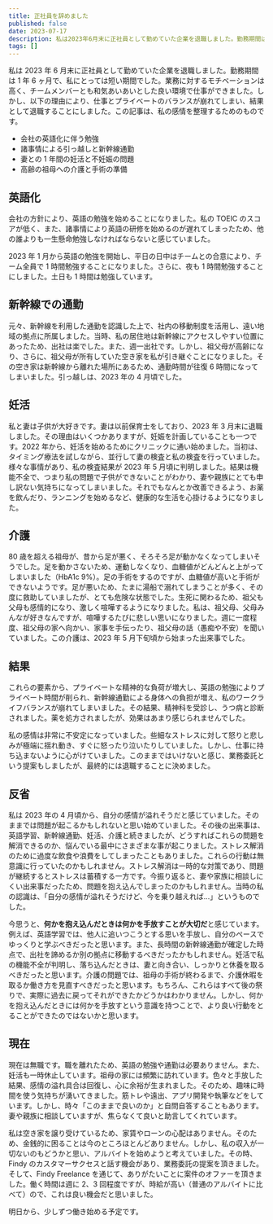 ```yaml
---
title: 正社員を辞めました
published: false
date: 2023-07-17
description: 私は2023年6月末に正社員として勤めていた企業を退職しました。勤務期間は1年6ヶ月で、私にとっては短い期間でした。
tags: []
---
```


私は 2023 年 6 月末に正社員として勤めていた企業を退職しました。勤務期間は 1 年 6 ヶ月で、私にとっては短い期間でした。業務に対するモチベーションは高く、チームメンバーとも和気あいあいとした良い環境で仕事ができました。しかし、以下の理由により、仕事とプライベートのバランスが崩れてしまい、結果として退職することにしました。この記事は、私の感情を整理するためのものです。

- 会社の英語化に伴う勉強
- 諸事情による引っ越しと新幹線通勤
- 妻との 1 年間の妊活と不妊娠の問題
- 高齢の祖母への介護と手術の準備

## 英語化

会社の方針により、英語の勉強を始めることになりました。私の TOEIC のスコアが低く、また、諸事情により英語の研修を始めるのが遅れてしまったため、他の誰よりも一生懸命勉強しなければならないと感じていました。

2023 年 1 月から英語の勉強を開始し、平日の日中はチームとの合意により、チーム全員で 1 時間勉強することになりました。さらに、夜も 1 時間勉強することにしました。土日も 1 時間は勉強しています。

## 新幹線での通勤

元々、新幹線を利用した通勤を認識した上で、社内の移動制度を活用し、遠い地域の拠点に所属しました。当時、私の居住地は新幹線にアクセスしやすい位置にあったため、出社は楽でした。また、週一出社です。しかし、祖父母が高齢になり、さらに、祖父母が所有していた空き家を私が引き継ぐことになりました。その空き家は新幹線から離れた場所にあるため、通勤時間が往復 6 時間になってしまいました。引っ越しは、2023 年の 4 月頃でした。

## 妊活

私と妻は子供が大好きです。妻は以前保育士をしており、2023 年 3 月末に退職しました。その理由はいくつかありますが、妊娠を計画していることも一つです。2022 年から、妊活を始めるためにクリニックに通い始めました。当初は、タイミング療法を試しながら、並行して妻の検査と私の検査を行っていました。様々な事情があり、私の検査結果が 2023 年 5 月頃に判明しました。結果は機能不全で、つまり私の問題で子供ができないことがわかり、妻や親族にとても申し訳ない気持ちになってしまいました。それでもなんとか改善できるよう、お薬を飲んだり、ランニングを始めるなど、健康的な生活を心掛けるようになりました。

## 介護

80 歳を超える祖母が、昔から足が悪く、そろそろ足が動かなくなってしまいそうでした。足を動かさないため、運動しなくなり、血糖値がどんどんと上がってしまいました（HbA1c 9%）。足の手術をするのですが、血糖値が高いと手術ができないようです。足が悪いため、たまに湯船で溺れてしまうことが多く、その度に救助していましたが、とても危険な状態でした。生死に関わるため、祖父も父母も感情的になり、激しく喧嘩するようになりました。私は、祖父母、父母みんなが好きなんですが、喧嘩するたびに悲しい思いになりました。週に一度程度、祖父母の家へ向かい、家事を手伝ったり、祖父母の話（愚痴や不安）を聞いていました。この介護は、2023 年 5 月下旬頃から始まった出来事でした。

## 結果

これらの要素から、プライベートな精神的な負荷が増大し、英語の勉強によりプライベート時間が削られ、新幹線通勤による身体への負担が増え、私のワークライフバランスが崩れてしまいました。その結果、精神科を受診し、うつ病と診断されました。薬を処方されましたが、効果はあまり感じられませんでした。

私の感情は非常に不安定になっていました。些細なストレスに対して怒りと悲しみが極端に揺れ動き、すぐに怒ったり泣いたりしていました。しかし、仕事に持ち込まないように心がけていました。このままではいけないと感じ、業務委託という提案もしましたが、最終的には退職することに決めました。

## 反省

私は 2023 年の 4 月頃から、自分の感情が溢れそうだと感じていました。そのままでは問題が起こるかもしれないと思い始めていました。その後の出来事は、英語学習、新幹線通勤、妊活、介護と続きましたが、どうすればこれらの問題を解消できるのか、悩んでいる最中にさまざまな事が起こりました。ストレス解消のために過度な飲食や浪費をしてしまったこともありました。これらの行動は無意識に行っていたのかもしれません。ストレス解消は一時的な対策であり、問題が継続するとストレスは蓄積する一方です。今振り返ると、妻や家族に相談しにくい出来事だったため、問題を抱え込んでしまったのかもしれません。当時の私の認識は、「自分の感情が溢れそうだけど、今を乗り越えれば…」というものでした。

今思うと、**何かを抱え込んだときは何かを手放すことが大切だ**と感じています。例えば、英語学習では、他人に追いつこうとする思いを手放し、自分のペースでゆっくりと学ぶべきだったと思います。また、長時間の新幹線通勤が確定した時点で、出社を諦めるか別の拠点に移動するべきだったかもしれません。妊活で私の機能不全が判明し、落ち込んだときは、妻と向き合い、しっかりと休養を取るべきだったと思います。介護の問題では、祖母の手術が終わるまで、介護休暇を取るか働き方を見直すべきだったと思います。もちろん、これらはすべて後の祭りで、実際に過去に戻ってそれができたかどうかはわかりません。しかし、何かを抱え込んだときには何かを手放すという意識を持つことで、より良い行動をとることができたのではないかと思います。

## 現在

現在は無職です。職を離れたため、英語の勉強や通勤は必要ありません。また、妊活も一時休止しています。祖母の家には頻繁に訪れています。色々と手放した結果、感情の溢れ具合は回復し、心に余裕が生まれました。そのため、趣味に時間を使う気持ちが湧いてきました。筋トレや遠出、アプリ開発や執筆などをしています。しかし、時々「このままで良いのか」と自問自答することもあります。妻や親族に相談していますが、焦らなくて良いと助言してくれています。

私は空き家を譲り受けているため、家賃やローンの心配はありません。そのため、金銭的に困ることは今のところほとんどありません。しかし、私の収入が一切ないのもどうかと思い、アルバイトを始めようと考えていました。その時、Findy のカスタマーサクセスと話す機会があり、業務委託の提案を頂きました。そして、Findy Freelance を通じて、ありがたいことに案件のオファーを頂きました。働く時間は週に 2、3 回程度ですが、時給が高い（普通のアルバイトに比べて）ので、これは良い機会だと思いました。

明日から、少しずつ働き始める予定です。
